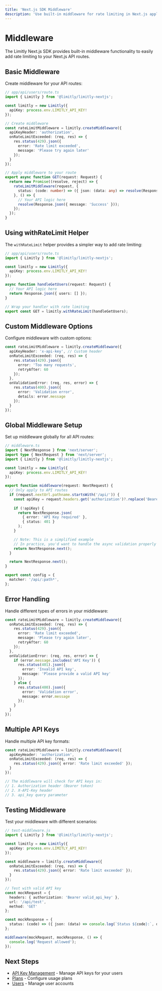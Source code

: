 ```yaml
---
title: 'Next.js SDK Middleware'
description: 'Use built-in middleware for rate limiting in Next.js applications'
---
```


# Middleware

The Limitly Next.js SDK provides built-in middleware functionality to easily add rate limiting to your Next.js API routes.

## Basic Middleware

Create middleware for your API routes:

```typescript
// app/api/users/route.ts
import { Limitly } from '@limitly/limitly-nextjs';

const limitly = new Limitly({
  apiKey: process.env.LIMITLY_API_KEY!
});

// Create middleware
const rateLimitMiddleware = limitly.createMiddleware({
  apiKeyHeader: 'authorization',
  onRateLimitExceeded: (req, res) => {
    res.status(429).json({
      error: 'Rate limit exceeded',
      message: 'Please try again later'
    });
  }
});

// Apply middleware to your route
export async function GET(request: Request) {
  return new Promise((resolve, reject) => {
    rateLimitMiddleware(request, {
      status: (code: number) => ({ json: (data: any) => resolve(Response.json(data, { status: code })) })
    }, () => {
      // Your API logic here
      resolve(Response.json({ message: 'Success' }));
    });
  });
}
```

## Using withRateLimit Helper

The `withRateLimit` helper provides a simpler way to add rate limiting:

```typescript
// app/api/users/route.ts
import { Limitly } from '@limitly/limitly-nextjs';

const limitly = new Limitly({
  apiKey: process.env.LIMITLY_API_KEY!
});

async function handleGetUsers(request: Request) {
  // Your API logic here
  return Response.json({ users: [] });
}

// Wrap your handler with rate limiting
export const GET = limitly.withRateLimit(handleGetUsers);
```

## Custom Middleware Options

Configure middleware with custom options:

```typescript
const rateLimitMiddleware = limitly.createMiddleware({
  apiKeyHeader: 'x-api-key', // Custom header
  onRateLimitExceeded: (req, res) => {
    res.status(429).json({
      error: 'Too many requests',
      retryAfter: 60
    });
  },
  onValidationError: (req, res, error) => {
    res.status(400).json({
      error: 'Validation error',
      details: error.message
    });
  }
});
```

## Global Middleware Setup

Set up middleware globally for all API routes:

```typescript
// middleware.ts
import { NextResponse } from 'next/server';
import type { NextRequest } from 'next/server';
import { Limitly } from '@limitly/limitly-nextjs';

const limitly = new Limitly({
  apiKey: process.env.LIMITLY_API_KEY!
});

export function middleware(request: NextRequest) {
  // Only apply to API routes
  if (request.nextUrl.pathname.startsWith('/api/')) {
    const apiKey = request.headers.get('authorization')?.replace('Bearer ', '');
    
    if (!apiKey) {
      return NextResponse.json(
        { error: 'API Key required' },
        { status: 401 }
      );
    }

    // Note: This is a simplified example
    // In practice, you'd want to handle the async validation properly
    return NextResponse.next();
  }

  return NextResponse.next();
}

export const config = {
  matcher: '/api/:path*',
};
```

## Error Handling

Handle different types of errors in your middleware:

```typescript
const rateLimitMiddleware = limitly.createMiddleware({
  onRateLimitExceeded: (req, res) => {
    res.status(429).json({
      error: 'Rate limit exceeded',
      message: 'Please try again later',
      retryAfter: 60
    });
  },
  onValidationError: (req, res, error) => {
    if (error.message.includes('API Key')) {
      res.status(401).json({
        error: 'Invalid API key',
        message: 'Please provide a valid API key'
      });
    } else {
      res.status(400).json({
        error: 'Validation error',
        message: error.message
      });
    }
  }
});
```

## Multiple API Keys

Handle multiple API key formats:

```typescript
const rateLimitMiddleware = limitly.createMiddleware({
  apiKeyHeader: 'authorization',
  onRateLimitExceeded: (req, res) => {
    res.status(429).json({ error: 'Rate limit exceeded' });
  }
});

// The middleware will check for API keys in:
// 1. Authorization header (Bearer token)
// 2. X-API-Key header
// 3. api_key query parameter
```

## Testing Middleware

Test your middleware with different scenarios:

```typescript
// test-middleware.js
import { Limitly } from '@limitly/limitly-nextjs';

const limitly = new Limitly({
  apiKey: process.env.LIMITLY_API_KEY!
});

const middleware = limitly.createMiddleware({
  onRateLimitExceeded: (req, res) => {
    res.status(429).json({ error: 'Rate limit exceeded' });
  }
});

// Test with valid API key
const mockRequest = {
  headers: { authorization: 'Bearer valid_api_key' },
  url: '/api/test',
  method: 'GET'
};

const mockResponse = {
  status: (code) => ({ json: (data) => console.log(`Status ${code}:`, data) })
};

middleware(mockRequest, mockResponse, () => {
  console.log('Request allowed');
});
```

## Next Steps

- [API Key Management](/sdk/nextjs/api-keys) - Manage API keys for your users
- [Plans](/sdk/nextjs/plans) - Configure usage plans
- [Users](/sdk/nextjs/users) - Manage user accounts 